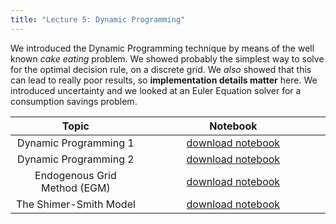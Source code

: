 ```yaml
---
title: "Lecture 5: Dynamic Programming"
---
```


We introduced the Dynamic Programming technique by means of the well known _cake eating_ problem. We showed probably the simplest way to solve for the optimal decision rule, on a discrete grid. We _also_ showed that this can lead to really poor results, so **implementation details matter** here. We introduced uncertainty and we looked at an Euler Equation solver for a consumption savings problem.


Topic | Notebook 
:-----: | :--------: 
Dynamic Programming 1 | [download notebook](https://raw.githubusercontent.com/floswald/CompEcon/refs/heads/main/notebooks/week6/dp.jl) 
Dynamic Programming 2 | [download notebook](https://raw.githubusercontent.com/floswald/CompEcon/refs/heads/main/notebooks/week6/dp2.jl)
Endogenous Grid Method (EGM) | [download notebook](https://raw.githubusercontent.com/floswald/CompEcon/refs/heads/main/notebooks/week6/EGM.jl)
The Shimer-Smith Model | [download notebook](https://raw.githubusercontent.com/floswald/CompEcon/refs/heads/main/notebooks/week6/shimer-smith.jl)



